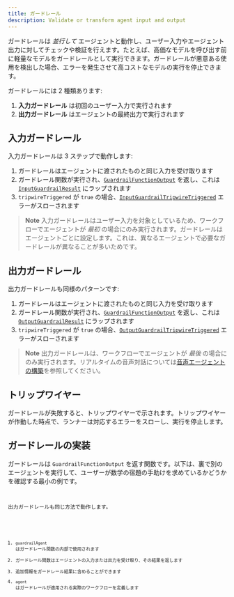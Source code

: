 ```yaml
---
title: ガードレール
description: Validate or transform agent input and output
---
```



ガードレールは _並行して_ エージェントと動作し、ユーザー入力やエージェント出力に対してチェックや検証を行えます。たとえば、高価なモデルを呼び出す前に軽量なモデルをガードレールとして実行できます。ガードレールが悪意ある使用を検出した場合、エラーを発生させて高コストなモデルの実行を停止できます。

ガードレールには 2 種類あります:

1. **入力ガードレール** は初回のユーザー入力で実行されます
2. **出力ガードレール** はエージェントの最終出力で実行されます

## 入力ガードレール

入力ガードレールは 3 ステップで動作します:

1. ガードレールはエージェントに渡されたものと同じ入力を受け取ります
2. ガードレール関数が実行され、[`GuardrailFunctionOutput`](/openai-agents-js/openai/agents/interfaces/guardrailfunctionoutput) を返し、これは [`InputGuardrailResult`](/openai-agents-js/openai/agents/interfaces/inputguardrailresult) にラップされます
3. `tripwireTriggered` が `true` の場合、[`InputGuardrailTripwireTriggered`](/openai-agents-js/openai/agents/classes/inputguardrailtripwiretriggered) エラーがスローされます

> **Note**
> 入力ガードレールはユーザー入力を対象としているため、ワークフローでエージェントが _最初_ の場合にのみ実行されます。ガードレールはエージェントごとに設定します。これは、異なるエージェントで必要なガードレールが異なることが多いためです。

## 出力ガードレール

出力ガードレールも同様のパターンです:

1. ガードレールはエージェントに渡されたものと同じ入力を受け取ります
2. ガードレール関数が実行され、[`GuardrailFunctionOutput`](/openai-agents-js/openai/agents/interfaces/guardrailfunctionoutput) を返し、これは [`OutputGuardrailResult`](/openai-agents-js/openai/agents/interfaces/outputguardrailresult) にラップされます
3. `tripwireTriggered` が `true` の場合、[`OutputGuardrailTripwireTriggered`](/openai-agents-js/openai/agents/classes/outputguardrailtripwiretriggered) エラーがスローされます

> **Note**
> 出力ガードレールは、ワークフローでエージェントが _最後_ の場合にのみ実行されます。リアルタイムの音声対話については[音声エージェントの構築](/openai-agents-js/ja/guides/voice-agents/build#guardrails)を参照してください。

## トリップワイヤー

ガードレールが失敗すると、トリップワイヤーで示されます。トリップワイヤーが作動した時点で、ランナーは対応するエラーをスローし、実行を停止します。

## ガードレールの実装

ガードレールは `GuardrailFunctionOutput` を返す関数です。以下は、裏で別のエージェントを実行して、ユーザーが数学の宿題の手助けを求めているかどうかを確認する最小の例です。

<Code
  lang="typescript"
  code={inputGuardrailExample}
  title="Input guardrail example"
/>

出力ガードレールも同じ方法で動作します。

<Code
  lang="typescript"
  code={outputGuardrailExample}
  title="Output guardrail example"
/>

1. `guardrailAgent` はガードレール関数の内部で使用されます
2. ガードレール関数はエージェントの入力または出力を受け取り、その結果を返します
3. 追加情報をガードレール結果に含めることができます
4. `agent` はガードレールが適用される実際のワークフローを定義します
